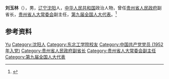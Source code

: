 {{Otheruses|other=名为刘玉林的其他人物|刘玉林}}

'''刘玉林'''（{{bd|1931年|1月}}），男，[[辽宁|辽宁]][[沈阳|沈阳]]人，[[中华人民共和国|中华人民共和国]]政治人物，曾任[[贵州省人民政府|贵州省人民政府]]副省长，[[贵州省人大常委会|贵州省人大常委会]]副主任，[[第九届全国人大代表|第九届全国人大代表]]。<ref>{{Cite book|title=贵州百科全书|author=孙淦, 庹文升, 何仁仲主编|publisher=中国大百科全书出版社|year=2005|isbn=9787500074069|location=贵阳|pages=}}</ref>

== 参考资料 ==
{{reflist}}

{{中国人物小作品}}

{{Authority control}}
{{DEFAULTSORT:Liu刘}}
[[Category:刘姓|Yu]]
[[Category:沈阳人|Category:沈阳人]]
[[Category:东北工学院校友|Category:东北工学院校友]]
[[Category:中国共产党党员_(1952年入党)|Category:中国共产党党员 (1952年入党)]]
[[Category:贵州省人民政府副省长|Category:贵州省人民政府副省长]]
[[Category:贵州省人大常委会副主任|Category:贵州省人大常委会副主任]]
[[Category:第九届全国人大代表|Category:第九届全国人大代表]]